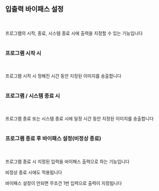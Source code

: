 ## 입출력 바이패스 설정
<br/><br/>
프로그램의 시작, 종료, 시스템 종료 시에 출력을 지정할 수 있는 기능입니다
<br/><br/>
### 프로그램 시작 시
<br/><br/>
프로그램 시작 시 정해진 시간 동안 지정된 이미지를 송출합니다
<br/><br/>
### 프로그램 / 시스템 종료 시
<br/><br/>
프로그램 종료 또는 시스템 종료 시에 일정 시간 동안 지정된 이미지를 송출합니다
<br/><br/>
### 프로그램 종료 후 바이패스 설정(비정상 종료)
<br/><br/>
프로그램 종료 시 지정된 입력을 바이패스 출력으로 하는 기능입니다

비정상 종료 시에도 적용됩니다

바이패스 설정이 안되면 무조건 1번 입력으로 출력이 지정됩니다